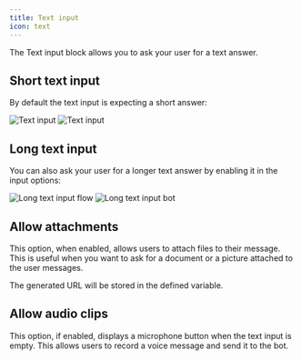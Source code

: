```yaml
---
title: Text input
icon: text
---
```


The Text input block allows you to ask your user for a text answer.

## Short text input

By default the text input is expecting a short answer:

<Tabs>
  <Tab title="Flow">
    <Frame>
      <img
        src="/images/blocks/inputs/short-text-flow.png"
        alt="Text input"
        className="rounded-lg"
      />
    </Frame>
  </Tab>
  <Tab title="Bot">
    <Frame>
      <img
        src="/images/blocks/inputs/short-text-bot.png"
        alt="Text input"
        className="rounded-lg"
      />
    </Frame>
  </Tab>
</Tabs>

## Long text input

You can also ask your user for a longer text answer by enabling it in the input options:

<Tabs>
  <Tab title="Flow">
    <Frame>
      <img
        src="/images/blocks/inputs/long-text-flow.png"
        alt="Long text input flow"
        className="rounded-lg"
      />
    </Frame>
  </Tab>
  <Tab title="Bot">
    <img
      src="/images/blocks/inputs/long-text-bot.png"
      alt="Long text input bot"
      className="rounded-lg"
    />
  </Tab>
</Tabs>

## Allow attachments

This option, when enabled, allows users to attach files to their message. This is useful when you want to ask for a document or a picture attached to the user messages.

The generated URL will be stored in the defined variable.

## Allow audio clips

This option, if enabled, displays a microphone button when the text input is empty. This allows users to record a voice message and send it to the bot.
